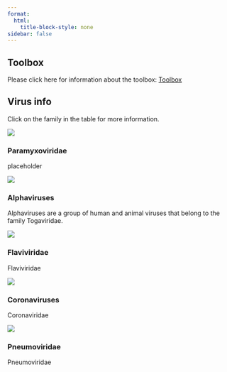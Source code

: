 ```yaml
---
format:
  html:
    title-block-style: none
sidebar: false
---
```


<!-- - - - -->

<!-- :::{ .g-col-md-8 .jumbotron } -->
<!-- ::::{ .display-1} -->
<!-- VirusBank -->
<!-- :::: -->
<!-- ::::{ .display-4} -->
<!-- Toolbox and virus info -->
<!-- :::: -->
<!-- ::: -->

<!-- - - - -->

## Toolbox

Please click here for information about the toolbox: [Toolbox](toolbox/index.qmd)

## Virus info

Click on the family in the table for more information.

::: {.grid .p-0 .rounded}

::: {.card .g-col-4}
::: {.card-img-top}
[![](paramyxoviridae/virus.jpg)](paramyxoviridae/index.qmd)
:::
::: {.card-body}
::: {.card-title }
### Paramyxoviridae
:::
::: {.card-text}
placeholder
:::
:::
:::

::: {.card .g-col-4 .g-col-4}
::: {.card-img-top}
[![](alphaviruses/virus.jpg)](alphaviruses/index.qmd)

:::
::: {.card-body}
::: {.card-title }
### Alphaviruses
:::
::: {.card-text}
Alphaviruses are a group of human and animal viruses that belong to the family Togaviridae.
:::
:::
:::

::: {.card .g-col-4 .g-col-4}
::: {.card-img-top}
[![](flaviviridae/virus.jpg)](flaviviridae/index.qmd)

:::
::: {.card-body}
::: {.card-title }
### Flaviviridae
:::
::: {.card-text}
Flaviviridae
:::
:::
:::

::: {.card .g-col-4 .g-col-4}
::: {.card-img-top}
[![](coronaviruses/virus.jpg)](coronaviruses/index.qmd)

:::
::: {.card-body}
::: {.card-title }
### Coronaviruses
:::
::: {.card-text}
Coronaviridae
:::
:::
:::

::: {.card .g-col-4 .g-col-4}
::: {.card-img-top}
[![](pneumoviridae/virus.jpg)](pneumoviridae/index.qmd)

:::
::: {.card-body}
::: {.card-title }
### Pneumoviridae
:::
::: {.card-text}
Pneumoviridae
:::
:::
:::

:::
